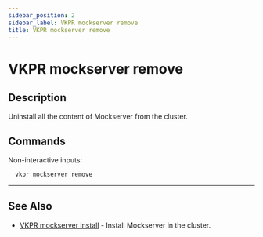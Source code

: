 ```yaml
---
sidebar_position: 2
sidebar_label: VKPR mockserver remove
title: VKPR mockserver remove
---
```


# VKPR mockserver remove

## Description

Uninstall all the content of Mockserver from the cluster.

## Commands

Non-interactive inputs:

```bash
  vkpr mockserver remove
```

---

## See Also

- [VKPR mockserver install](/docs/commands/mockserver/install) - Install Mockserver in the cluster.
